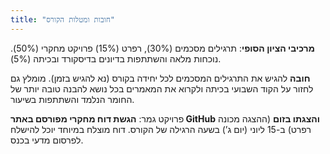 ```yaml
---
title: "חובות ומטלות הקורס"
---
```


**מרכיבי הציון הסופי**: תרגילים מסכמים (30%), רפרט (15%) פרויקט מחקרי (50%). נוכחות מלאה והשתתפות בדיונים בדיסקורד ובכיתה (5%).

**חובה** להגיש את התרגילים המסכמים לכל יחידה בקורס (נא להגיש בזמן). מומלץ גם לחזור על הקוד השבועי בכיתה ולקרוא את המאמרים בכל נושא להבנה טובה יותר של החומר הנלמד והשתתפות בשיעור.

פרויקט גמר: **הגשת דוח מחקרי מפורסם באתר GitHub** **והצגתו בזום** (ההצגה מכונה רפרט) ב-15 ליוני (יום ג') בשעה הרגילה של הקורס. דוח מוצלח במיוחד יוכל להישלח לפרסום מדעי בכנס.
